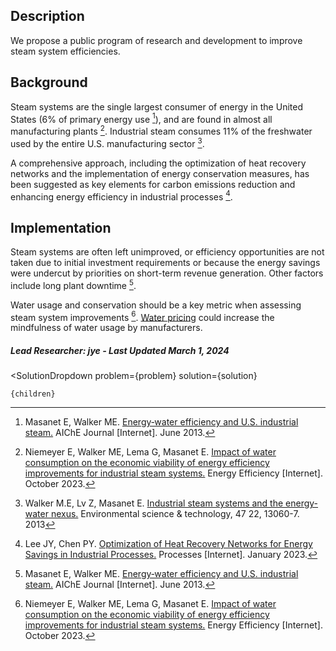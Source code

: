 

## Description

We propose a public program of research and development to improve steam system efficiencies.

## Background

Steam systems are the single largest consumer of energy in the United States (6% of primary energy use [^"2"]), and are found in almost all manufacturing plants [^"4"]. Industrial steam consumes 11% of the freshwater used by the entire U.S. manufacturing sector [^"3"].

A comprehensive approach, including the optimization of heat recovery networks and the implementation of energy conservation measures, has been suggested as key elements for carbon emissions reduction and enhancing energy efficiency in industrial processes [^"5"].


## Implementation

Steam systems are often left unimproved, or efficiency opportunities are not taken due to initial investment requirements or because the energy savings were undercut by priorities on short-term revenue generation. Other factors include long plant downtime [^"2"]. 

Water usage and conservation should be a key metric when assessing steam system improvements [^"4"]. [Water pricing](https://www.urbancruiseship.org/matter/water/water_usage#water-pricing) could increase the mindfulness of water usage by manufacturers.

##### Lead Researcher: jye - Last Updated March 1, 2024

[^"1"]: Zuberi MJS, Hasanbeigi A, Morrow W. [Electrification of industrial boilers in the USA: potentials, challenges, and policy implications.](http://dx.doi.org/10.1007/s12053-022-10079-0) Energy Efficiency [Internet]. December 2022. 
[^"2"]: Masanet E, Walker ME. [Energy‐water efficiency and U.S. industrial steam.](http://dx.doi.org/10.1002/AIC.14148) AIChE Journal [Internet]. June 2013.
[^"3"]: Walker M.E, Lv Z, Masanet E. [Industrial steam systems and the energy-water nexus.](https://www.semanticscholar.org/paper/Industrial-steam-systems-and-the-energy-water-Walker-Lv/68088850e6f0c9814071c533c92e3d4fb18a5efd) Environmental science & technology, 47 22, 13060-7. 2013
[^"4"]: Niemeyer E, Walker ME, Lema G, Masanet E. [Impact of water consumption on the economic viability of energy efficiency improvements for industrial steam systems.](http://dx.doi.org/10.1007/s12053-023-10167-9) Energy Efficiency [Internet]. October 2023.
[^"5"]: Lee JY, Chen PY. [Optimization of Heat Recovery Networks for Energy Savings in Industrial Processes.](http://dx.doi.org/10.3390/pr11020321) Processes [Internet]. January 2023.

  <SolutionDropdown 
    problem={problem} 
    solution={solution}
  >
    {children}
  </SolutionDropdown>